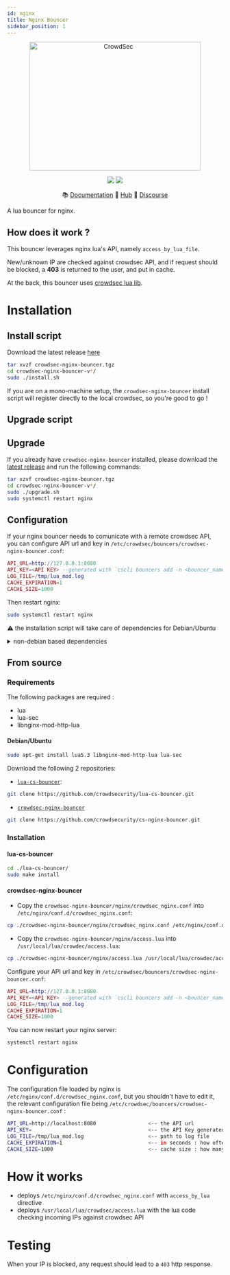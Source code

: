 ```yaml
---
id: nginx
title: Nginx Bouncer
sidebar_position: 1
---
```



<p align="center">
<img src={useBaseUrl('/img/crowdsec_nginx.svg')} alt="CrowdSec" title="CrowdSec" width="400" height="300" />
</p>
<p align="center">
<img src="https://img.shields.io/badge/build-pass-green" />
<img src="https://img.shields.io/badge/tests-pass-green" />
</p>
<p align="center">
&#x1F4DA; <a href="#installation/">Documentation</a>
&#x1F4A0; <a href="https://hub.crowdsec.net">Hub</a>
&#128172; <a href="https://discourse.crowdsec.net">Discourse </a>
</p>



A lua bouncer for nginx.

## How does it work ?

This bouncer leverages nginx lua's API, namely `access_by_lua_file`.

New/unknown IP are checked against crowdsec API, and if request should be blocked, a **403** is returned to the user, and put in cache.

At the back, this bouncer uses [crowdsec lua lib](https://github.com/crowdsecurity/lua-cs-bouncer/).

# Installation

## Install script

Download the latest release [here](https://github.com/crowdsecurity/cs-nginx-bouncer/releases)

```bash
tar xvzf crowdsec-nginx-bouncer.tgz
cd crowdsec-nginx-bouncer-v*/
sudo ./install.sh
```

If you are on a mono-machine setup, the `crowdsec-nginx-bouncer` install script will register directly to the local crowdsec, so you're good to go !

## Upgrade script

## Upgrade

If you already have `crowdsec-nginx-bouncer` installed, please download the [latest release](https://github.com/crowdsecurity/cs-nginx-bouncer/releases) and run the following commands:

```bash
tar xzvf crowdsec-nginx-bouncer.tgz
cd crowdsec-nginx-bouncer-v*/
sudo ./upgrade.sh
sudo systemctl restart nginx
```

## Configuration

If your nginx bouncer needs to comunicate with a remote crowdsec API, you can configure API url and key in `/etc/crowdsec/bouncers/crowdsec-nginx-bouncer.conf`:

```lua
API_URL=http://127.0.0.1:8080
API_KEY=<API KEY> --generated with `cscli bouncers add -n <bouncer_name>
LOG_FILE=/tmp/lua_mod.log
CACHE_EXPIRATION=1
CACHE_SIZE=1000
```

Then restart nginx:

```bash title="Restart Nginx"
sudo systemctl restart nginx
```

:warning: the installation script will take care of dependencies for Debian/Ubuntu

<details>
  <summary>non-debian based dependencies</summary>

  - libnginx-mod-http-lua : nginx lua support
  - lua-sec : for https client request

</details>


## From source

### Requirements

The following packages are required :

- lua
- lua-sec
- libnginx-mod-http-lua

#### Debian/Ubuntu

```bash
sudo apt-get install lua5.3 libnginx-mod-http-lua lua-sec
```

Download the following 2 repositories:

- [`lua-cs-bouncer`](https://github.com/crowdsecurity/lua-cs-bouncer):
```bash
git clone https://github.com/crowdsecurity/lua-cs-bouncer.git
```

- [`crowdsec-nginx-bouncer`](https://github.com/crowdsecurity/cs-nginx-bouncer)
```bash
git clone https://github.com/crowdsecurity/cs-nginx-bouncer.git
```

### Installation

#### lua-cs-bouncer

```bash
cd ./lua-cs-bouncer/
sudo make install
```

#### crowdsec-nginx-bouncer

- Copy the `crowdsec-nginx-bouncer/nginx/crowdsec_nginx.conf` into `/etc/nginx/conf.d/crowdsec_nginx.conf`:
```bash
cp ./crowdsec-nginx-bouncer/nginx/crowdsec_nginx.conf /etc/nginx/conf.d/crowdsec_nginx.conf
```
- Copy the `crowdsec-nginx-bouncer/nginx/access.lua` into `/usr/local/lua/crowdec/access.lua`:
```bash
cp ./crowdsec-nginx-bouncer/nginx/access.lua /usr/local/lua/crowdec/access.lua
```

Configure your API url and key in `/etc/crowdsec/bouncers/crowdsec-nginx-bouncer.conf`:

```lua
API_URL=http://127.0.0.1:8080
API_KEY=<API KEY> --generated with `cscli bouncers add -n <bouncer_name>
LOG_FILE=/tmp/lua_mod.log
CACHE_EXPIRATION=1
CACHE_SIZE=1000
```

You can now restart your nginx server:
```bash
systemctl restart nginx
```


# Configuration

The configuration file loaded by nginx is `/etc/nginx/conf.d/crowdsec_nginx.conf`, but you shouldn't have to edit it, the relevant configuration file being `/etc/crowdsec/bouncers/crowdsec-nginx-bouncer.conf` :

```bash
API_URL=http://localhost:8080                 <-- the API url
API_KEY=                                      <-- the API Key generated with `cscli bouncers add -n <bouncer_name>` 
LOG_FILE=/tmp/lua_mod.log                     <-- path to log file
CACHE_EXPIRATION=1                            <-- in seconds : how often is the yes/no decisions for an IP refreshed
CACHE_SIZE=1000                               <-- cache size : how many simulatenous entries are kept in 
```

# How it works

 - deploys `/etc/nginx/conf.d/crowdsec_nginx.conf` with `access_by_lua` directive
 - deploys `/usr/local/lua/crowdsec/access.lua` with the lua code checking incoming IPs against crowdsec API

# Testing

When your IP is blocked, any request should lead to a `403` http response.